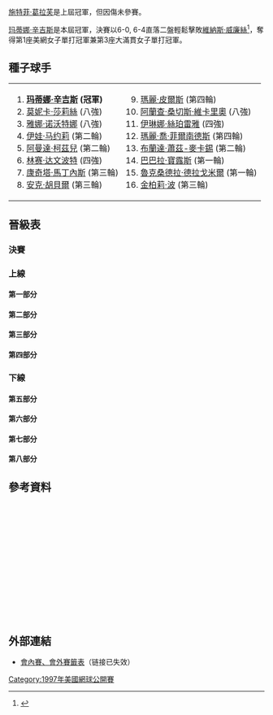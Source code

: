 {{noteTA
|G1=Tennis
|1=zh-hans:轮; zh-hant:圈; zh-tw:輪
|2=zh-hans:半区; zh-hant:半部;
|3=zh-hans:半决赛; zh-hk:準決賽; zh-tw:四強;
|4=zh-hans:半準决赛; zh-hk:半準決賽; zh-tw:八強;
|5=zh-hans:1997年美国网球公开赛; zh-hk:1997年美國網球公開賽; zh-tw:1997年美國網球公開賽;
}}

{{GrandSlamEvents|1997|美國網球公開賽|
 | defchamp = {{flagicon|GER}} [[施特菲·葛拉芙|施特菲·葛拉芙]]
 | champ = {{flagicon|SUI}} [[玛蒂娜·辛吉斯|玛蒂娜·辛吉斯]]
 | runner = {{flagicon|USA}} [[維納斯·威廉絲|維納斯·威廉絲]]
 | score = 6-0, 6-4
}}

{{main|1997年美国网球公开赛}}

[[施特菲·葛拉芙|施特菲·葛拉芙]]是上屆冠軍，但因傷未參賽。

[[玛蒂娜·辛吉斯|玛蒂娜·辛吉斯]]是本屆冠軍，決賽以6-0, 6-4直落二盤輕鬆擊敗[[維納斯·威廉絲|維納斯·威廉絲]]<ref>{{cite web |url=http://www.nytimes.com/1997/09/08/sports/hingis-quickly-defeats-williams-for-a-3d-title.html |title=存档副本 |accessdate=2010-04-23 |deadurl=no |archiveurl=https://web.archive.org/web/20150527052845/http://www.nytimes.com/1997/09/08/sports/hingis-quickly-defeats-williams-for-a-3d-title.html |archivedate=2015-05-27 }}</ref>，奪得第1座美網女子單打冠軍兼第3座大滿貫女子單打冠軍。

==種子球手==
{|
|valign=top|
<ol>
<li> {{flagicon|SUI}} '''[[玛蒂娜·辛吉斯|玛蒂娜·辛吉斯]] (冠軍)'''</li>
<li> {{flagicon|USA}} [[莫妮卡·莎莉絲|莫妮卡·莎莉絲]] (八強)</li>
<li> {{flagicon|CZE}} [[雅娜·诺沃特娜|雅娜·诺沃特娜]] (八強)</li>
<li> {{flagicon|CRO}} [[伊娃·马约莉|伊娃·马约莉]] (第二輪)</li>
<li> {{flagicon|RSA}} [[阿曼達·柯茲兒|阿曼達·柯茲兒]] (第二輪)</li>
<li> {{flagicon|USA}} [[林赛·达文波特|林赛·达文波特]] (四強)</li>
<li> {{flagicon|ESP}} [[康奇塔·馬丁內斯|康奇塔·馬丁內斯]] (第三輪)</li>
<li> {{flagicon|GER}} [[安克·胡貝爾|安克·胡貝爾]] (第三輪)</li>
</ol>
|valign=top|
<ol start=9>
<li> {{flagicon|FRA}} [[瑪麗·皮爾斯|瑪麗·皮爾斯]] (第四輪)</li>
<li> {{flagicon|ESP}} [[阿蘭查·桑切斯·維卡里奧|阿蘭查·桑切斯·維卡里奧]] (八強)</li>
<li> {{flagicon|ROU}} [[伊琳娜·絲珀雷雅|伊琳娜·絲珀雷雅]] (四強)</li>
<li> {{flagicon|USA}} [[瑪麗·喬·菲爾南德斯|瑪麗·喬·菲爾南德斯]] (第四輪)</li>
<li> {{flagicon|NED}} [[布蘭達·蕭茲-麥卡錫|布蘭達·蕭茲-麥卡錫]] (第二輪)</li> 
<li> {{flagicon|AUT}} [[巴巴拉·寶露斯|巴巴拉·寶露斯]] (第一輪)</li>
<li> {{flagicon|ROU}} [[魯克桑德拉·德拉戈米爾|魯克桑德拉·德拉戈米爾]] (第一輪)</li>
<li> {{flagicon|USA}} [[金柏莉·波|金柏莉·波]] (第三輪)</li>
</ol>
|}
== 晉級表 ==
{{Draw key}}
=== 決賽 ===
{{8TeamBracket-Tennis3
| RD1=八強
| RD2=四強
| RD3=決賽
| team-width=175
| RD3-team1={{flagicon|SUI}} '''[[玛蒂娜·辛吉斯|辛吉斯]]'''
| RD3-seed1=1
| RD3-team2={{flagicon|USA}} [[維納斯·威廉絲|V 威廉絲]]
| RD3-seed2= 
| RD3-score1-1='''6'''
| RD3-score2-1=0
| RD3-score1-2='''6'''
| RD3-score2-2=4
| RD2-team1={{flagicon|SUI}} '''[[玛蒂娜·辛吉斯|辛吉斯]]'''
| RD2-seed1=1
| RD2-team2={{flagicon|USA}} [[林赛·达文波特|达文波特]]
| RD2-seed2=6
| RD2-score1-1='''6'''
| RD2-score2-1=2
| RD2-score1-2='''6'''
| RD2-score2-2=4
| RD2-team3={{flagicon|USA}} '''[[維納斯·威廉絲|V 威廉絲]]'''
| RD2-seed3= 
| RD2-team4={{flagicon|ROU}} [[伊琳娜·絲珀雷雅|絲珀雷雅]]
| RD2-seed4=11
| RD2-score3-1='''7'''
| RD2-score4-1=6
| RD2-score3-2=4
| RD2-score4-2='''6'''
| RD2-score3-3='''7'''
| RD2-score4-3=6
| RD1-team1={{flagicon|SUI}} '''[[玛蒂娜·辛吉斯|辛吉斯]]'''
| RD1-seed1=1
| RD1-team2={{flagicon|ESP}} [[阿蘭查·桑切斯·維卡里奧|桑切斯·維卡里奧]]
| RD1-seed2=10
| RD1-score1-1='''6'''
| RD1-score2-1=3
| RD1-score1-2='''6'''
| RD1-score2-2=2
| RD1-team3={{flagicon|CZE}} [[雅娜·诺沃特娜|诺沃特娜]]  
| RD1-seed3=12
| RD1-team4={{flagicon|USA}} '''[[林赛·达文波特|达文波特]]'''
| RD1-seed4=6
| RD1-score3-1=2
| RD1-score4-1='''6'''
| RD1-score3-2='''6'''
| RD1-score4-2=4
| RD1-score3-3=6
| RD1-score4-3='''7'''
| RD1-team5={{flagicon|USA}} '''[[維納斯·威廉絲|V 威廉絲]]'''
| RD1-seed5= 
| RD1-team6={{flagicon|FRA}} [[桑德琳·泰斯圖德|泰斯圖德]]
| RD1-seed6= 
| RD1-score5-1='''7'''
| RD1-score6-1=5
| RD1-score5-2='''7'''
| RD1-score6-2=5
| RD1-team7={{flagicon|ROU}} '''[[伊琳娜·絲珀雷雅|絲珀雷雅]]'''
| RD1-seed7=11
| RD1-team8={{flagicon|USA}} [[莫妮卡·莎莉絲|莎莉絲]]
| RD1-seed8=2
| RD1-score7-1=6
| RD1-score8-1='''7'''
| RD1-score7-2='''7'''
| RD1-score8-2=6
| RD1-score7-3='''6'''
| RD1-score8-3=3
}}

=== 上線 ===
==== 第一部分 ====
{{16TeamBracket-Compact-Tennis3
| RD1=第一輪
| RD2=第二輪
| RD3=第三輪
| RD4=第四輪
| RD4-team01={{flagicon|SUI}} '''[[玛蒂娜·辛吉斯|辛吉斯]]'''
| RD4-seed01=1
| RD4-team02={{flagicon|ARG}} [[Florencia_Labat|Labat]]
| RD4-seed02=
| RD4-score01-1='''6'''
| RD4-score02-1=0
| RD4-score01-2='''6'''
| RD4-score02-2=2
| RD3-team01={{flagicon|SUI}} '''[[玛蒂娜·辛吉斯|辛吉斯]]'''
| RD3-seed01=1
| RD3-team02={{flagicon|RUS}} [[Elena_Likhovtseva|Likhovtseva]]
| RD3-seed02=
| RD3-score01-1='''7'''
| RD3-score02-1=5
| RD3-score01-2='''6'''
| RD3-score02-2=2
| RD3-team03={{flagicon|ARG}} '''[[Florencia_Labat|Labat]]'''
| RD3-seed03=
| RD3-team04={{flagicon|BLR}} [[Olga_Barabanschikova|Barabanschikova]]
| RD3-seed04=
| RD3-score03-1=4
| RD3-score04-1='''6'''
| RD3-score03-2='''7'''
| RD3-score04-2=6
| RD3-score03-3='''6'''
| RD3-score04-3=1
| RD2-team01={{flagicon|SUI}} '''[[玛蒂娜·辛吉斯|辛吉斯]]'''
| RD2-seed01=1
| RD2-team02={{flagicon|CZE}} [[Denisa_Chladkova|Chladkova]]
| RD2-seed02=
| RD2-score01-1='''6'''
| RD2-score02-1=1
| RD2-score01-2='''6'''
| RD2-score02-2=2
| RD2-team03={{flagicon|RUS}} '''[[Elena_Likhovtseva|Likhovtseva]]'''
| RD2-seed03=
| RD2-team04={{flagicon|CZE}} [[Ludmila_Richterova|Richterova]]
| RD2-seed04=Q
| RD2-score03-1='''7'''
| RD2-score04-1=5
| RD2-score03-2='''6'''
| RD2-score04-2=1
| RD2-team05={{flagicon|ARG}} '''[[Florencia_Labat|Labat]]'''
| RD2-seed05=
| RD2-team06={{flagicon|ITA}} [[Francesca_Lubiani|Lubiani]]
| RD2-seed06=
| RD2-score05-1='''6'''
| RD2-score06-1=1
| RD2-score05-2='''6'''
| RD2-score06-2=1
| RD2-team07={{flagicon|BLR}} '''[[Olga_Barabanschikova|Barabanschikova]]'''
| RD2-seed07=
| RD2-team08={{flagicon|NED}} [[布蘭達·蕭茲-麥卡錫|蕭茲-麥卡錫]]
| RD2-seed08=13
| RD2-score07-1='''6'''
| RD2-score08-1=3
| RD2-score07-2='''6'''
| RD2-score08-2=3
| RD1-team01={{flagicon|SUI}} '''[[玛蒂娜·辛吉斯|辛吉斯]]'''
| RD1-seed01=1
| RD1-team02={{flagicon|USA}} [[Tami_Whitlinger-Jones|Whitlinger-Jones]]
| RD1-seed02=
| RD1-score01-1='''6'''
| RD1-score02-1=0
| RD1-score01-2='''6'''
| RD1-score02-2=1
| RD1-team03={{flagicon|CZE}} '''[[Denisa_Chladkova|Chladkova]]'''
| RD1-seed03=
| RD1-team04={{flagicon|CZE}} [[Helena_Sukova|Sukova]]
| RD1-seed04=
| RD1-score03-1='''6'''
| RD1-score04-1=1
| RD1-score03-2=1
| RD1-score04-2='''6'''
| RD1-score03-3='''6'''
| RD1-score04-3=1
| RD1-team05={{flagicon|RUS}} '''[[Elena_Likhovtseva|Likhovtseva]]'''
| RD1-seed05=
| RD1-team06={{flagicon|CZE}} [[Petra_Langrova|Langrova]]
| RD1-seed06=
| RD1-score05-1='''7'''
| RD1-score06-1=5
| RD1-score05-2='''6'''
| RD1-score06-2=4
| RD1-team07={{flagicon|CZE}} '''[[Ludmila_Richterova|Richterova]]'''
| RD1-seed07=Q
| RD1-team08={{flagicon|GER}} [[Jana_Kandarr|Kandarr]]
| RD1-seed08=
| RD1-score07-1='''6'''
| RD1-score08-1=1
| RD1-score07-2='''6'''
| RD1-score08-2=1
| RD1-team09={{flagicon|ARG}} '''[[Florencia_Labat|Labat]]'''
| RD1-seed09=
| RD1-team10={{flagicon|MEX}} [[Angelica_Gavaldon|Gavaldon]]
| RD1-seed10=Q
| RD1-score09-1='''6'''
| RD1-score10-1=2
| RD1-score09-2='''6'''
| RD1-score10-2=1
| RD1-team11={{flagicon|ITA}} '''[[Francesca_Lubiani|Lubiani]]'''
| RD1-seed11=
| RD1-team12={{flagicon|CHN}} [[Fang_Li|Li]]
| RD1-seed12=Q
| RD1-score11-1='''6'''
| RD1-score12-1=4
| RD1-score11-2=3
| RD1-score12-2='''6'''
| RD1-score11-3='''6'''
| RD1-score12-3=2
| RD1-team13={{flagicon|BLR}} '''[[Olga_Barabanschikova|Barabanschikova]]'''
| RD1-seed13=
| RD1-team14={{flagicon|ITA}} [[Laura_Golarsa|Golarsa]]
| RD1-seed14=
| RD1-score13-1='''6'''
| RD1-score14-1=3
| RD1-score13-2='''6'''
| RD1-score14-2=3
| RD1-team15={{flagicon|NED}} '''[[布蘭達·蕭茲-麥卡錫|蕭茲-麥卡錫]]'''
| RD1-seed15=13
| RD1-team16={{flagicon|SWE}} [[Asa_Carlsson|Carlsson]]
| RD1-seed16=
| RD1-score15-1=6
| RD1-score16-1='''7'''
| RD1-score15-2='''6'''
| RD1-score16-2=3
| RD1-score15-3='''6'''
| RD1-score16-3=4
}}
==== 第二部分 ====
{{16TeamBracket-Compact-Tennis3
| RD1=第一輪
| RD2=第二輪
| RD3=第三輪
| RD4=第四輪
| RD4-team01={{flagicon|ESP}} '''[[阿蘭查·桑切斯·維卡里奧|桑切斯·維卡里奧]]'''
| RD4-seed01=10
| RD4-team02={{flagicon|AUS}} [[Rachel_McQuillan|McQuillan]]
| RD4-seed02=
| RD4-score01-1='''6'''
| RD4-score02-1=1
| RD4-score01-2='''6'''
| RD4-score02-2=2
| RD3-team01={{flagicon|ESP}} '''[[阿蘭查·桑切斯·維卡里奧|桑切斯·維卡里奧]]'''
| RD3-seed01=10
| RD3-team02={{flagicon|FRA}} [[Alexandra_Fusai|Fusai]]
| RD3-seed02=
| RD3-score01-1='''6'''
| RD3-score02-1=2
| RD3-score01-2='''6'''
| RD3-score02-2=1
| RD3-team03={{flagicon|AUS}} '''[[Rachel_McQuillan|McQuillan]]'''
| RD3-seed03=
| RD3-team04={{flagicon|ESP}} [[康奇塔·馬丁內斯|馬丁內斯]]
| RD3-seed04=7
| RD3-score03-1='''6'''
| RD3-score04-1=2
| RD3-score03-2='''7'''
| RD3-score04-2=5
| RD2-team01={{flagicon|ESP}} '''[[阿蘭查·桑切斯·維卡里奧|桑切斯·維卡里奧]]'''
| RD2-seed01=10
| RD2-team02={{flagicon|USA}} [[Meilen_Tu|Tu]]
| RD2-seed02=
| RD2-score01-1='''6'''
| RD2-score02-1=2
| RD2-score01-2=5
| RD2-score02-2='''7'''
| RD2-score01-3='''6'''
| RD2-score02-3=2
| RD2-team03={{flagicon|JPN}} [[Nana_Miyagi|Miyagi]]
| RD2-seed03=
| RD2-team04={{flagicon|FRA}} '''[[Alexandra_Fusai|Fusai]]'''
| RD2-seed04=
| RD2-score03-1=3
| RD2-score04-1='''6'''
| RD2-score03-2='''6'''
| RD2-score04-2=3
| RD2-score03-3=4
| RD2-score04-3='''6'''
| RD2-team05={{flagicon|JPN}} [[Rika_Hiraki|Hiraki]]
| RD2-seed05=
| RD2-team06={{flagicon|AUS}} '''[[Rachel_McQuillan|McQuillan]]'''
| RD2-seed06=
| RD2-score05-1=0
| RD2-score06-1='''6'''
| RD2-score05-2=2
| RD2-score06-2='''6'''
| RD2-team07={{flagicon|GBR}} [[Samantha_Smith|Smith]]
| RD2-seed07=Q
| RD2-team08={{flagicon|ESP}} '''[[康奇塔·馬丁內斯|馬丁內斯]]'''
| RD2-seed08=7
| RD2-score07-1=1
| RD2-score08-1='''6'''
| RD2-score07-2=0
| RD2-score08-2='''6'''
| RD1-team01={{flagicon|ESP}} '''[[阿蘭查·桑切斯·維卡里奧|桑切斯·維卡里奧]]'''
| RD1-seed01=10
| RD1-team02={{flagicon|AUS}} [[Kerry-Anne_Guse|Guse]]
| RD1-seed02=
| RD1-score01-1='''6'''
| RD1-score02-1=2
| RD1-score01-2='''6'''
| RD1-score02-2=4
| RD1-team03={{flagicon|USA}} '''[[Meilen_Tu|Tu]]'''
| RD1-seed03=
| RD1-team04={{flagicon|USA}} [[Jolene_Watanabe|Watanabe]]
| RD1-seed04=
| RD1-score03-1='''6'''
| RD1-score04-1=3
| RD1-score03-2='''7'''
| RD1-score04-2=5
| RD1-team05={{flagicon|JPN}} '''[[Nana_Miyagi|Miyagi]]'''
| RD1-seed05=
| RD1-team06={{flagicon|ARG}} [[Ines_Gorrochategui|Gorrochategui]]
| RD1-seed06=
| RD1-score05-1='''6'''
| RD1-score06-1=2
| RD1-score05-2='''7'''
| RD1-score06-2=5
| RD1-team07={{flagicon|FRA}} '''[[Alexandra_Fusai|Fusai]]'''
| RD1-seed07=
| RD1-team08={{flagicon|SUI}} [[Emmanuelle_Gagliardi|Gagliardi]]
| RD1-seed08=
| RD1-score07-1='''6'''
| RD1-score08-1=1
| RD1-score07-2='''6'''
| RD1-score08-2=1
| RD1-team09={{flagicon|JPN}} '''[[Rika_Hiraki|Hiraki]]'''
| RD1-seed09=
| RD1-team10={{flagicon|ARG}} [[Mariana_Diaz-Oliva|Diaz-Oliva]]
| RD1-seed10=
| RD1-score09-1='''6'''
| RD1-score10-1=4
| RD1-score09-2=4
| RD1-score10-2='''6'''
| RD1-score09-3='''6'''
| RD1-score10-3=2
| RD1-team11={{flagicon|AUS}} '''[[Rachel_McQuillan|McQuillan]]'''
| RD1-seed11=
| RD1-team12={{flagicon|ESP}} [[Cristina_Torrens_Valero|Torrens Valero]]
| RD1-seed12=
| RD1-score11-1=4
| RD1-score12-1='''6'''
| RD1-score11-2='''7'''
| RD1-score12-2=5
| RD1-score11-3='''6'''
| RD1-score12-3=4
| RD1-team13={{flagicon|GBR}} '''[[Samantha_Smith|Smith]]'''
| RD1-seed13=Q
| RD1-team14={{flagicon|AUS}} [[Nicole_Pratt|Pratt]]
| RD1-seed14=Q
| RD1-score13-1='''6'''
| RD1-score14-1=3
| RD1-score13-2='''6'''
| RD1-score14-2=1
| RD1-team15={{flagicon|ESP}} '''[[康奇塔·馬丁內斯|馬丁內斯]]'''
| RD1-seed15=7
| RD1-team16={{flagicon|USA}} [[珍妮弗·卡普里亚蒂|卡普里亚蒂]]
| RD1-seed16=
| RD1-score15-1='''6'''
| RD1-score16-1=1
| RD1-score15-2='''6'''
| RD1-score16-2=2
}}
==== 第三部分 ====
{{16TeamBracket-Compact-Tennis3
| RD1=第一輪
| RD2=第二輪
| RD3=第三輪
| RD4=第四輪
| RD4-team01={{flagicon|CZE}} '''[[雅娜·诺沃特娜|诺沃特娜]]'''  
| RD4-seed01=12
| RD4-team02={{flagicon|USA}} [[瑪麗·喬·菲爾南德斯|菲爾南德斯]]
| RD4-seed02=12
| RD4-score01-1='''7'''
| RD4-score02-1=5
| RD4-score01-2='''6'''
| RD4-score02-2=4
| RD3-team01={{flagicon|CZE}} '''[[雅娜·诺沃特娜|诺沃特娜]]'''
| RD3-seed01=12
| RD3-team02={{flagicon|CRO}} [[Mirjana_Lučić|Lučić]]
| RD3-seed02=
| RD3-score01-1='''6'''
| RD3-score02-1=2
| RD3-score01-2=6
| RD3-score02-2='''7'''
| RD3-score01-3='''6'''
| RD3-score02-3=3
| RD3-team03={{flagicon|ARG}} [[Paola_Suárez|Suárez]]
| RD3-seed03=
| RD3-team04={{flagicon|USA}} '''[[瑪麗·喬·菲爾南德斯|菲爾南德斯]]'''
| RD3-seed04=12
| RD3-score03-1=1
| RD3-score04-1='''6'''
| RD3-score03-2=2
| RD3-score04-2='''6'''
| RD2-team01={{flagicon|CZE}} '''[[雅娜·诺沃特娜|诺沃特娜]]'''
| RD2-seed01=3
| RD2-team02={{flagicon|INA}} [[雅尤·巴蘇姬|巴蘇姬]]
| RD2-seed02=
| RD2-score01-1='''6'''
| RD2-score02-1=4
| RD2-score01-2='''6'''
| RD2-score02-2=2
| RD2-team03={{flagicon|USA}} [[Brie_Rippner|Rippner]]
| RD2-seed03=WC
| RD2-team04={{flagicon|CRO}} '''[[Mirjana_Lučić|Lučić]]'''
| RD2-seed04=
| RD2-score03-1=0
| RD2-score04-1='''6'''
| RD2-score03-2=1
| RD2-score04-2='''6'''
| RD2-team05={{flagicon|ARG}} '''[[Paola_Suárez|Suárez]]'''
| RD2-seed05=
| RD2-team06={{flagicon|USA}} [[Jacqueline_Trail|Trail]]
| RD2-seed06=WC
| RD2-score05-1=4
| RD2-score06-1='''6'''
| RD2-score05-2='''7'''
| RD2-score06-2=5
| RD2-score05-3='''6'''
| RD2-score06-3=4
| RD2-team07={{flagicon|ITA}} [[Rita_Grande|Grande]]
| RD2-seed07=
| RD2-team08={{flagicon|USA}} '''[[瑪麗·喬·菲爾南德斯|菲爾南德斯]]'''
| RD2-seed08=12
| RD2-score07-1='''6'''
| RD2-score08-1=4
| RD2-score07-2=2
| RD2-score08-2='''6'''
| RD2-score07-3=2
| RD2-score08-3='''6'''
| RD1-team01={{flagicon|CZE}} '''[[雅娜·诺沃特娜|诺沃特娜]]''' 
| RD1-seed01=3
| RD1-team02={{flagicon|ESP}} [[Virginia_Ruano_Pascual|Ruano Pascual]]
| RD1-seed02=
| RD1-score01-1='''6'''
| RD1-score02-1=0
| RD1-score01-2='''6'''
| RD1-score02-2=4
| RD1-team03={{flagicon|INA}} '''[[雅尤·巴蘇姬|巴蘇姬]]'''
| RD1-seed03=
| RD1-team04={{flagicon|FRA}} [[Noelle_Van_Lottum|Van Lottum]]
| RD1-seed04=
| RD1-score03-1='''6'''
| RD1-score04-1=3
| RD1-score03-2='''6'''
| RD1-score04-2=4
| RD1-team05={{flagicon|USA}} '''[[Brie_Rippner|Rippner]]'''
| RD1-seed05=WC
| RD1-team06={{flagicon|UKR}} [[Natalia_Medvedeva|Medvedeva]]
| RD1-seed06=
| RD1-score05-1='''6'''
| RD1-score06-1=2
| RD1-score05-2='''6'''
| RD1-score06-2=2
| RD1-team07={{flagicon|CRO}} '''[[Mirjana_Lučić|Lučić]]'''
| RD1-seed07=
| RD1-team08={{flagicon|CZE}} [[Sandra_Kleinová|Kleinová]]
| RD1-seed08=
| RD1-score07-1='''6'''
| RD1-score08-1=0
| RD1-score07-2='''6'''
| RD1-score08-2=3
| RD1-team09={{flagicon|ARG}} '''[[Paola_Suárez|Suárez]]'''
| RD1-seed09=
| RD1-team10={{flagicon|AUT}} [[Sandra_Dopfer|Dopfer]]
| RD1-seed10=
| RD1-score09-1='''6'''
| RD1-score10-1=3
| RD1-score09-2=3
| RD1-score10-2='''6'''
| RD1-score09-3='''7'''
| RD1-score10-3=6
| RD1-team11={{flagicon|USA}} '''[[Jacqueline_Trail|Trail]]'''
| RD1-seed11=WC
| RD1-team12={{flagicon|CZE}} [[Adriana_Gersi|Gersi]]
| RD1-seed12=
| RD1-score11-1='''7'''
| RD1-score12-1=6
| RD1-score11-2='''6'''
| RD1-score12-2=2
| RD1-team13={{flagicon|ITA}} '''[[Rita_Grande|Grande]]'''
| RD1-seed13=
| RD1-team14={{flagicon|USA}} [[Sandra_Cacic|Cacic]]
| RD1-seed14=
| RD1-score13-1='''6'''
| RD1-score14-1=2
| RD1-score13-2='''6'''
| RD1-score14-2=1
| RD1-team15={{flagicon|USA}} '''[[瑪麗·喬·菲爾南德斯|菲爾南德斯]]'''
| RD1-seed15=12
| RD1-team16={{flagicon|JPN}} [[Naoko_Kijimuta|Kijimuta]]
| RD1-seed16=
| RD1-score15-1='''6'''
| RD1-score16-1=2
| RD1-score15-2='''6'''
| RD1-score16-2=3
}}
==== 第四部分 ====
{{16TeamBracket-Compact-Tennis3
| RD1=第一輪
| RD2=第二輪
| RD3=第三輪
| RD4=第四輪
| RD4-team01={{flagicon|ESP}} [[馬貴·塞爾娜|塞爾娜]]
| RD4-seed01=
| RD4-team02={{flagicon|USA}} '''[[林赛·达文波特|达文波特]]'''
| RD4-seed02=6
| RD4-score01-1=0
| RD4-score02-1='''6'''
| RD4-score01-2=3
| RD4-score02-2='''6'''
| RD3-team01={{flagicon|USA}} [[金柏莉·波|波]]
| RD3-seed01=16
| RD3-team02={{flagicon|ESP}} '''[[馬貴·塞爾娜|塞爾娜]]'''
| RD3-seed02=
| RD3-score01-1=4
| RD3-score02-1='''6'''
| RD3-score01-2=3
| RD3-score02-2='''6'''
| RD3-team03={{flagicon|SUI}} [[帕蒂·施尼德|施尼德]]
| RD3-seed03=
| RD3-team04={{flagicon|USA}} '''[[林赛·达文波特|达文波特]]'''
| RD3-seed04=6
| RD3-score03-1='''6'''
| RD3-score04-1=1
| RD3-score03-2=1
| RD3-score04-2='''6'''
| RD3-score03-3=4
| RD3-score04-3='''6'''
| RD2-team01={{flagicon|USA}} '''[[金柏莉·波|波]]'''
| RD2-seed01=16
| RD2-team02={{flagicon|AUT}} [[芭芭拉·施捷特|施捷特]]
| RD2-seed02=
| RD2-score01-1='''6'''
| RD2-score02-1=3
| RD2-score01-2=4
| RD2-score02-2='''6'''
| RD2-score01-3='''7'''
| RD2-score02-3=5
| RD2-team03={{flagicon|ESP}} '''[[馬貴·塞爾娜|塞爾娜]]'''
| RD2-seed03=
| RD2-team04={{flagicon|FRA}} [[纳塔莉·德希|德希]]
| RD2-seed04=Q
| RD2-score03-1='''6'''
| RD2-score04-1=4
| RD2-score03-2='''6'''
| RD2-score04-2=4
| RD2-team05={{flagicon|SUI}} '''[[帕蒂·施尼德|施尼德]]'''
| RD2-seed05=
| RD2-team06={{flagicon|JPN}} [[Yuka_Yoshida|Yoshida]]
| RD2-seed06=
| RD2-score05-1=4
| RD2-score06-1='''6'''
| RD2-score05-2='''6'''
| RD2-score06-2=2
| RD2-score05-3='''6'''
| RD2-score06-3=4
| RD2-team07={{flagicon|GER}} [[Wiltrud_Probst|Probst]]
| RD2-seed07=
| RD2-team08={{flagicon|USA}} '''[[林赛·达文波特|达文波特]]'''
| RD2-seed08=6
| RD2-score07-1=2
| RD2-score08-1='''6'''
| RD2-score07-2=3
| RD2-score08-2='''6'''
| RD1-team01={{flagicon|USA}} '''[[金柏莉·波|波]]'''
| RD1-seed01=16
| RD1-team02={{flagicon|CZE}} [[Eva_Martincova|Martincova]]
| RD1-seed02=
| RD1-score01-1='''6'''
| RD1-score02-1=4
| RD1-score01-2='''6'''
| RD1-score02-2=1
| RD1-team03={{flagicon|AUT}} '''[[Barbara_Schett|Schett]]'''
| RD1-seed03=
| RD1-team04={{flagicon|AUT}} [[Marion_Maruska|Maruska]]
| RD1-seed04=
| RD1-score03-1='''6'''
| RD1-score04-1=1
| RD1-score03-2='''6'''
| RD1-score04-2=0
| RD1-team05={{flagicon|ESP}} '''[[馬貴·塞爾娜|塞爾娜]]'''
| RD1-seed05=
| RD1-team06={{flagicon|POL}} [[Magdalena_Grzybowska|Grzybowska]]
| RD1-seed06=
| RD1-score05-1='''6'''
| RD1-score06-1=4
| RD1-score05-2=1
| RD1-score06-2='''6'''
| RD1-score05-3='''6'''
| RD1-score06-3=3
| RD1-team07={{flagicon|FRA}} '''[[Nathalie_Dechy|Dechy]]'''
| RD1-seed07=Q
| RD1-team08={{flagicon|GER}} [[Petra_Begerow|Begerow]]
| RD1-seed08=
| RD1-score07-1='''6'''
| RD1-score08-1=3
| RD1-score07-2='''6'''
| RD1-score08-2=1
| RD1-team09={{flagicon|SUI}} '''[[帕蒂·施尼德|施尼德]]'''
| RD1-seed09=
| RD1-team10={{flagicon|BEL}} [[多米尼克·范·魯斯特|范·魯斯特]]
| RD1-seed10=
| RD1-score09-1='''6'''
| RD1-score10-1=2
| RD1-score09-2='''6'''
| RD1-score10-2=2
| RD1-team11={{flagicon|JPN}} '''[[Yuka_Yoshida|Yoshida]]'''
| RD1-seed11=
| RD1-team12={{flagicon|USA}} [[Kristina_Brandi|Brandi]]
| RD1-seed12=
| RD1-score11-1=6
| RD1-score12-1='''7'''
| RD1-score11-2='''6'''
| RD1-score12-2=1
| RD1-score11-3='''6'''
| RD1-score12-3=4
| RD1-team13={{flagicon|GER}} '''[[Wiltrud_Probst|Probst]]'''
| RD1-seed13=
| RD1-team14={{flagicon|USA}} [[Lindsay_Lee|Lee]]
| RD1-seed14=WC
| RD1-score13-1='''6'''
| RD1-score14-1=1
| RD1-score13-2=5
| RD1-score14-2='''7'''
| RD1-score13-3='''6'''
| RD1-score14-3=3
| RD1-team15={{flagicon|USA}} '''[[林赛·达文波特|达文波特]]'''
| RD1-seed15=6
| RD1-team16={{flagicon|USA}} [[Lori_McNeil|McNeil]]
| RD1-seed16=WC
| RD1-score15-1='''6'''
| RD1-score16-1=2
| RD1-score15-2='''7'''
| RD1-score16-2=6
}}
=== 下線 ===
==== 第五部分 ====
{{16TeamBracket-Compact-Tennis3
| RD1=第一輪
| RD2=第二輪
| RD3=第三輪
| RD4=第四輪
| RD4-team01={{flagicon|USA}} '''[[維納斯·威廉絲|V 威廉絲]]'''
| RD4-seed01=
| RD4-team02={{flagicon|RSA}} [[Joannette_Kruger|Kruger]]
| RD4-seed02=
| RD4-score01-1='''6'''
| RD4-score02-1=2
| RD4-score01-2='''6'''
| RD4-score02-2=3
| RD3-team01={{flagicon|GER}} [[安克·胡貝爾|胡貝爾]]
| RD3-seed01=8
| RD3-team02={{flagicon|USA}} '''[[維納斯·威廉絲|V 威廉絲]]'''
| RD3-seed02=
| RD3-score01-1=3
| RD3-score02-1='''6'''
| RD3-score01-2=4
| RD3-score02-2='''6'''
| RD3-team03={{flagicon|THA}} [[撻瑪茵·塔娜蘇甘|塔娜蘇甘]]
| RD3-seed03=
| RD3-team04={{flagicon|RSA}} '''[[Joannette_Kruger|Kruger]]'''
| RD3-seed04=
| RD3-score03-1='''7'''
| RD3-score04-1=6
| RD3-score03-2=5
| RD3-score04-2='''7'''
| RD3-score03-3=4
| RD3-score04-3='''6'''
| RD2-team01={{flagicon|GER}} '''[[安克·胡貝爾|胡貝爾]]'''
| RD2-seed01=8
| RD2-team02={{flagicon|USA}} [[Janet_Lee|Lee]]
| RD2-seed02=
| RD2-score01-1='''6'''
| RD2-score02-1=2
| RD2-score01-2='''6'''
| RD2-score02-2=1
| RD2-team03={{flagicon|USA}} '''[[維納斯·威廉絲|V 威廉絲]]'''
| RD2-seed03=
| RD2-team04={{flagicon|ESP}} [[Gala_Leon_Garcia|Leon Garcia]]
| RD2-seed04=
| RD2-score03-1='''6'''
| RD2-score04-1=0
| RD2-score03-2='''6'''
| RD2-score04-2=1
| RD2-team05={{flagicon|THA}} '''[[撻瑪茵·塔娜蘇甘|塔娜蘇甘]]'''
| RD2-seed05=
| RD2-team06={{flagicon|VEN}} [[Maria-Alejandra_Vento|Vento]]
| RD2-seed06=
| RD2-score05-1='''6'''
| RD2-score06-1=4
| RD2-score05-2='''6'''
| RD2-score06-2=3
| RD2-team07={{flagicon|SVK}} [[Henrieta_Nagyová|Nagyová]]
| RD2-seed07=
| RD2-team08={{flagicon|RSA}} '''[[Joannette_Kruger|Kruger]]'''
| RD2-seed08=
| RD2-score07-1=4
| RD2-score08-1='''6'''
| RD2-score07-2=6
| RD2-score08-2='''7'''
| RD1-team01={{flagicon|GER}} '''[[安克·胡貝爾|胡貝爾]]'''
| RD1-seed01=8
| RD1-team02={{flagicon|ITA}} [[Gloria_Pizzichini|Pizzichini]]
| RD1-seed02=
| RD1-score01-1='''6'''
| RD1-score02-1=2
| RD1-score01-2='''6'''
| RD1-score02-2=2
| RD1-team03={{flagicon|USA}} '''[[Janet_Lee|Lee]]'''
| RD1-seed03=
| RD1-team04={{flagicon|JPN}} [[Miho_Saeki|Saeki]]
| RD1-seed04=
| RD1-score03-1='''6'''
| RD1-score04-1=3
| RD1-score03-2=6
| RD1-score04-2='''7'''
| RD1-score03-3='''6'''
| RD1-score04-3=3
| RD1-team05={{flagicon|USA}} '''[[維納斯·威廉絲|V 威廉絲]]'''
| RD1-seed05=
| RD1-team06={{flagicon|LAT}} [[Larisa_Neiland|Neiland]]
| RD1-seed06=
| RD1-score05-1=5
| RD1-score06-1='''7'''
| RD1-score05-2='''6'''
| RD1-score06-2=0
| RD1-score05-3='''6'''
| RD1-score06-3=1
| RD1-team07={{flagicon|ESP}} '''[[Gala_Leon_Garcia|Leon Garcia]]'''
| RD1-seed07=
| RD1-team08={{flagicon|USA}} [[Anne_Miller|Miller]]
| RD1-seed08=
| RD1-score07-1=4
| RD1-score08-1='''6'''
| RD1-score07-2='''6'''
| RD1-score08-2=2
| RD1-score07-3='''6'''
| RD1-score08-3=3
| RD1-team09={{flagicon|THA}} '''[[撻瑪茵·塔娜蘇甘|塔娜蘇甘]]'''
| RD1-seed09=
| RD1-team10={{flagicon|USA}} [[嬋達·魯賓|魯賓]]
| RD1-seed10=
| RD1-score09-1='''6'''
| RD1-score10-1=4
| RD1-score09-2='''6'''
| RD1-score10-2=0
| RD1-team11={{flagicon|VEN}} '''[[Maria-Alejandra_Vento|Vento]]'''
| RD1-seed11=
| RD1-team12={{flagicon|GER}} [[Andrea_Glass|Glass]]
| RD1-seed12=
| RD1-score11-1=1
| RD1-score12-1='''6'''
| RD1-score11-2='''7'''
| RD1-score12-2=6
| RD1-score11-3='''6'''
| RD1-score12-3=2
| RD1-team13={{flagicon|SVK}} '''[[Henrieta_Nagyová|Nagyová]]'''
| RD1-seed13=
| RD1-team14={{flagicon|POL}} [[Aleksandra_Olsza|Olsza]]
| RD1-seed14=
| RD1-score13-1='''6'''
| RD1-score14-1=3
| RD1-score13-2='''6'''
| RD1-score14-2=0
| RD1-team15={{flagicon|RSA}} '''[[Joannette_Kruger|Kruger]]'''
| RD1-seed15=
| RD1-team16={{flagicon|AUT}} [[巴巴拉·寶露斯|寶露斯]]
| RD1-seed16=14
| RD1-score15-1='''6'''
| RD1-score16-1=1
| RD1-score15-2=6
| RD1-score16-2='''7'''
| RD1-score15-3='''6'''
| RD1-score16-3=1
}}
==== 第六部分 ====
{{16TeamBracket-Compact-Tennis3
| RD1=第一輪
| RD2=第二輪
| RD3=第三輪
| RD4=第四輪
| RD4-team01={{flagicon|SVK}} [[Karina_Habšudová|Habšudová]]
| RD4-seed01=
| RD4-team02={{flagicon|FRA}} '''[[桑德琳·泰斯圖德|泰斯圖德]]'''
| RD4-seed02=
| RD4-score01-1=3
| RD4-score02-1='''6'''
| RD4-score01-2='''6'''
| RD4-score02-2=4
| RD4-score01-3=6
| RD4-score02-3='''7'''
| RD3-team01={{flagicon|BUL}} [[Magdalena_Maleeva|Maleeva]]
| RD3-seed01=
| RD3-team02={{flagicon|SVK}} '''[[Karina_Habšudová|Habšudová]]'''
| RD3-seed02=
| RD3-score01-1='''6'''
| RD3-score02-1=0
| RD3-score01-2=5
| RD3-score02-2='''7'''
| RD3-score01-3=1
| RD3-score02-3='''6'''
| RD3-team03={{flagicon|BUL}} [[Elena_Pampoulova|Pampoulova]]
| RD3-seed03=
| RD3-team04={{flagicon|FRA}} '''[[桑德琳·泰斯圖德|泰斯圖德]]'''
| RD3-seed04=
| RD3-score03-1=1
| RD3-score04-1='''6'''
| RD3-score03-2=3
| RD3-score04-2='''6'''
| RD2-team01={{flagicon|USA}} [[麗莎·雷蒙德|雷蒙德]]
| RD2-seed01=
| RD2-team02={{flagicon|BUL}} '''[[Magdalena_Maleeva|Maleeva]]'''
| RD2-seed02=
| RD2-score01-1='''6'''
| RD2-score02-1=3
| RD2-score01-2=2
| RD2-score02-2='''6'''
| RD2-score01-3=4
| RD2-score02-3='''6'''
| RD2-team03={{flagicon|SVK}} '''[[Karina_Habšudová|Habšudová]]'''
| RD2-seed03=
| RD2-team04={{flagicon|JPN}} [[Ai_Sugiyama|Sugiyama]]
| RD2-seed04=
| RD2-score03-1=5
| RD2-score04-1='''7'''
| RD2-score03-2='''6'''
| RD2-score04-2=3
| RD2-score03-3='''7'''
| RD2-score04-3=5
| RD2-team05={{flagicon|CAN}} [[Patricia_Hy-Boulais|Hy-Boulais]]
| RD2-seed05=
| RD2-team06={{flagicon|BUL}} '''[[Elena_Pampoulova|Pampoulova]]'''
| RD2-seed06=
| RD2-score05-1=3
| RD2-score06-1='''6'''
| RD2-score05-2='''6'''
| RD2-score06-2=0
| RD2-score05-3=6
| RD2-score06-3='''7'''
| RD2-team07={{flagicon|FRA}} '''[[桑德琳·泰斯圖德|泰斯圖德]]'''
| RD2-seed07=
| RD2-team08={{flagicon|CRO}} [[伊娃·马约莉|马约莉]]
| RD2-seed08=4
| RD2-score07-1='''6'''
| RD2-score08-1=4
| RD2-score07-2=2
| RD2-score08-2='''6'''
| RD2-score07-3='''6'''
| RD2-score08-3=1
| RD1-team01={{flagicon|USA}} '''[[麗莎·雷蒙德|雷蒙德]]'''
| RD1-seed01=
| RD1-team02={{flagicon|ROU}} [[魯克桑德拉·德拉戈米爾|德拉戈米爾]]
| RD1-seed02=15
| RD1-score01-1='''6'''
| RD1-score02-1=2
| RD1-score01-2=3
| RD1-score02-2='''6'''
| RD1-score01-3='''6'''
| RD1-score02-3=3
| RD1-team03={{flagicon|BUL}} '''[[Magdalena_Maleeva|Maleeva]]'''
| RD1-seed03=
| RD1-team04={{flagicon|BUL}} [[Pavlina_Stoyanova|Stoyanova]]
| RD1-seed04=Q
| RD1-score03-1='''6'''
| RD1-score04-1=2
| RD1-score03-2='''6'''
| RD1-score04-2=3
| RD1-team05={{flagicon|SVK}} '''[[Karina_Habšudová|Habšudová]]'''
| RD1-seed05=
| RD1-team06={{flagicon|FRA}} [[Nathalie_Tauziat|Tauziat]]
| RD1-seed06=
| RD1-score05-1='''7'''
| RD1-score06-1=5
| RD1-score05-2='''7'''
| RD1-score06-2=6
| RD1-team07={{flagicon|JPN}} '''[[Ai_Sugiyama|Sugiyama]]'''
| RD1-seed07=
| RD1-team08={{flagicon|USA}} [[Ann_Grossman|Grossman]]
| RD1-seed08=
| RD1-score07-1=6
| RD1-score08-1='''7'''
| RD1-score07-2='''7'''
| RD1-score08-2=5
| RD1-score07-3='''6'''
| RD1-score08-3=2
| RD1-team09={{flagicon|CAN}} '''[[Patricia_Hy-Boulais|Hy-Boulais]]'''
| RD1-seed09=
| RD1-team10={{flagicon|GER}} [[Marketa_Kochta|Kochta]]
| RD1-seed10=
| RD1-score09-1='''6'''
| RD1-score10-1=2
| RD1-score09-2='''6'''
| RD1-score10-2=1
| RD1-team11={{flagicon|BUL}} '''[[Elena_Pampoulova|Pampoulova]]'''
| RD1-seed11=
| RD1-team12={{flagicon|SVK}} [[Katarina_Studenikova|Studenikova]]
| RD1-seed12=
| RD1-score11-1='''6'''
| RD1-score12-1=2
| RD1-score11-2='''6'''
| RD1-score12-2=3
| RD1-team13={{flagicon|FRA}} '''[[桑德琳·泰斯圖德|泰斯圖德]]'''
| RD1-seed13=
| RD1-team14={{flagicon|ESP}} [[Maria_Sánchez_Lorenzo|Sánchez Lorenzo]]
| RD1-seed14=
| RD1-score13-1='''6'''
| RD1-score14-1=3
| RD1-score13-2='''6'''
| RD1-score14-2=3
| RD1-team15={{flagicon|CRO}} '''[[伊娃·马约莉|马约莉]]'''
| RD1-seed15=4
| RD1-team16={{flagicon|ROU}} [[Catalina_Cristea|Cristea]]
| RD1-seed16=
| RD1-score15-1='''6'''
| RD1-score16-1=3
| RD1-score15-2='''6'''
| RD1-score16-2=2
}}
==== 第七部分 ====
{{16TeamBracket-Compact-Tennis3
| RD1=第一輪
| RD2=第二輪
| RD3=第三輪
| RD4=第四輪
| RD4-team01={{flagicon|RSA}} [[阿曼達·柯茲兒|柯茲兒]]
| RD4-seed01=5
| RD4-team02={{flagicon|ROU}} '''[[伊琳娜·絲珀雷雅|絲珀雷雅]]'''
| RD4-seed02=11
| RD4-score01-1=6
| RD4-score02-1='''7'''
| RD4-score01-2=4
| RD4-score02-2='''6'''
| RD3-team01={{flagicon|RSA}} '''[[阿曼達·柯茲兒|柯茲兒]]'''
| RD3-seed01=5
| RD3-team02={{flagicon|ITA}} [[Flora_Perfetti|Perfetti]]
| RD3-seed02=
| RD3-score01-1='''6'''
| RD3-score02-1=2
| RD3-score01-2='''7'''
| RD3-score02-2=5
| RD3-team03={{flagicon|USA}} [[Lilia_Osterloh|Osterloh]]
| RD3-seed03=WC
| RD3-team04={{flagicon|ROU}} '''[[伊琳娜·絲珀雷雅|絲珀雷雅]]'''
| RD3-seed04=11
| RD3-score03-1=2
| RD3-score04-1='''6'''
| RD3-score03-2=5
| RD3-score04-2='''7'''
| RD2-team01={{flagicon|RSA}} '''[[阿曼達·柯茲兒|柯茲兒]]'''
| RD2-seed01=5
| RD2-team02={{flagicon|FRA}} [[Alexia_Dechaume-Balleret|Dechaume-Balleret]]
| RD2-seed02=
| RD2-score01-1='''6'''
| RD2-score02-1=1
| RD2-score01-2='''6'''
| RD2-score02-2=1
| RD2-team03={{flagicon|FRA}} [[Sarah_Pitkowski|Pitkowski]]
| RD2-seed03=
| RD2-team04={{flagicon|ITA}} '''[[Flora_Perfetti|Perfetti]]'''
| RD2-seed04=
| RD2-score03-1=4
| RD2-score04-1='''6'''
| RD2-score03-2=3
| RD2-score04-2='''6'''
| RD2-team05={{flagicon|USA}} [[Corina_Morariu|Morariu]]
| RD2-seed05=
| RD2-team06={{flagicon|USA}} '''[[Lilia_Osterloh|Osterloh]]'''
| RD2-seed06=WC
| RD2-score05-1='''7'''
| RD2-score06-1=6
| RD2-score05-2=1
| RD2-score06-2='''6'''
| RD2-score05-3=0
| RD2-score06-3='''3'''
| RD2-score05-4=r.
| RD2-team07={{flagicon|RUS}} [[安娜·庫妮可娃|庫妮可娃]]
| RD2-seed07=
| RD2-team08={{flagicon|ROU}} '''[[伊琳娜·絲珀雷雅|絲珀雷雅]]'''
| RD2-seed08=11
| RD2-score07-1=1
| RD2-score08-1='''6'''
| RD2-score07-2='''6'''
| RD2-score08-2=3
| RD2-score07-3=3
| RD2-score08-3='''6'''
| RD1-team01={{flagicon|RSA}} '''[[阿曼達·柯茲兒|柯茲兒]]'''
| RD1-seed01=5
| RD1-team02={{flagicon|USA}} [[Nicole_Arendt|Arendt]]
| RD1-seed02=
| RD1-score01-1='''6'''
| RD1-score02-1=3
| RD1-score01-2='''6'''
| RD1-score02-2=2
| RD1-team03={{flagicon|FRA}} '''[[Alexia_Dechaume-Balleret|Dechaume-Balleret]]'''
| RD1-seed03=
| RD1-team04={{flagicon|FRA}} [[Anne-Gaelle_Sidot|Sidot]]
| RD1-seed04=
| RD1-score03-1='''6'''
| RD1-score04-1=3
| RD1-score03-2=3
| RD1-score04-2='''6'''
| RD1-score03-3='''6'''
| RD1-score04-3=3
| RD1-team05={{flagicon|FRA}} '''[[Sarah_Pitkowski|Pitkowski]]'''
| RD1-seed05=
| RD1-team06={{flagicon|CAN}} [[Rene_Simpson|Simpson]]
| RD1-seed06=
| RD1-score05-1='''6'''
| RD1-score06-1=1
| RD1-score05-2=4
| RD1-score06-2='''6'''
| RD1-score05-3='''7'''
| RD1-score06-3=6
| RD1-team07={{flagicon|ITA}} '''[[Flora_Perfetti|Perfetti]]'''
| RD1-seed07=
| RD1-team08={{flagicon|BEL}} [[Els_Callens|Callens]]
| RD1-seed08=
| RD1-score07-1='''6'''
| RD1-score08-1=3
| RD1-score07-2='''6'''
| RD1-score08-2=4
| RD1-team09={{flagicon|USA}} '''[[Corina_Morariu|Morariu]]'''
| RD1-seed09=
| RD1-team10={{flagicon|AUS}} [[Annabel_Ellwood|Ellwood]]
| RD1-seed10=
| RD1-score09-1='''7'''
| RD1-score10-1=6
| RD1-score09-2='''7'''
| RD1-score10-2=6
| RD1-team11={{flagicon|USA}} '''[[Lilia_Osterloh|Osterloh]]'''
| RD1-seed11=WC
| RD1-team12={{flagicon|GER}} [[Barbara_Rittner|Rittner]]
| RD1-seed12=
| RD1-score11-1='''6'''
| RD1-score12-1=3
| RD1-score11-2=1
| RD1-score12-2='''6'''
| RD1-score11-3='''6'''
| RD1-score12-3=3
| RD1-team13={{flagicon|RUS}} '''[[安娜·庫妮可娃|庫妮可娃]]'''
| RD1-seed13=
| RD1-team14={{flagicon|BEL}} [[Sabine_Appelmans|Appelmans]]
| RD1-seed14=
| RD1-score13-1='''6'''
| RD1-score14-1=2
| RD1-score13-2='''6'''
| RD1-score14-2=0
| RD1-team15={{flagicon|ROU}} '''[[伊琳娜·絲珀雷雅|絲珀雷雅]]'''
| RD1-seed15=11
| RD1-team16={{flagicon|USA}} [[Amy_Frazier|Frazier]]
| RD1-seed16=
| RD1-score15-1='''6'''
| RD1-score16-1=1
| RD1-score15-2='''6'''
| RD1-score16-2=1
}}
==== 第八部分 ====
{{16TeamBracket-Compact-Tennis3
| RD1=第一輪
| RD2=第二輪
| RD3=第三輪
| RD4=第四輪
| RD4-team01={{flagicon|FRA}} [[瑪麗·皮爾斯|皮爾斯]]
| RD4-seed01=9
| RD4-team02={{flagicon|USA}} '''[[莫妮卡·莎莉絲|莎莉絲]]'''
| RD4-seed02=2
| RD4-score01-1='''6'''
| RD4-score02-1=1
| RD4-score01-2=2
| RD4-score02-2='''6'''
| RD4-score01-3=2
| RD4-score02-3='''6'''
| RD3-team01={{flagicon|FRA}} '''[[瑪麗·皮爾斯|皮爾斯]]'''
| RD3-seed01=9
| RD3-team02={{flagicon|BLR}} [[Natasha_Zvereva|Zvereva]]
| RD3-seed02=
| RD3-score01-1='''7'''
| RD3-score02-1=6
| RD3-score01-2='''6'''
| RD3-score02-2=1
| RD3-team03={{flagicon|NED}} [[Miriam_Oremans|Oremans]]
| RD3-seed03=
| RD3-team04={{flagicon|USA}} '''[[莫妮卡·莎莉絲|莎莉絲]]'''
| RD3-seed04=2
| RD3-score03-1=1
| RD3-score04-1='''6'''
| RD3-score03-2=1
| RD3-score04-2='''6'''
| RD2-team01={{flagicon|FRA}} '''[[瑪麗·皮爾斯|皮爾斯]]'''
| RD2-seed01=9
| RD2-team02={{flagicon|ITA}} [[Silvia_Farina|Farina]]
| RD2-seed02=
| RD2-score01-1='''6'''
| RD2-score02-1=2
| RD2-score01-2='''3'''
| RD2-score02-2=0
| RD2-score02-3=r.
| RD2-team03={{flagicon|JPN}} [[Naoko_Sawamatsu|Sawamatsu]]
| RD2-seed03=
| RD2-team04={{flagicon|BLR}} '''[[Natasha_Zvereva|Zvereva]]'''
| RD2-seed04=
| RD2-score03-1=4
| RD2-score04-1='''6'''
| RD2-score03-2='''6'''
| RD2-score04-2=3
| RD2-score03-3=3
| RD2-score04-3='''6'''
| RD2-team05={{flagicon|GER}} [[Meike_Babel|Babel]]
| RD2-seed05=
| RD2-team06={{flagicon|NED}} '''[[Miriam_Oremans|Oremans]]'''
| RD2-seed06=
| RD2-score05-1=5
| RD2-score06-1='''7'''
| RD2-score05-2=1
| RD2-score06-2='''6'''
| RD2-team07={{flagicon|USA}} [[Tara_Snyder|Snyder]]
| RD2-seed07=WC
| RD2-team08={{flagicon|USA}} '''[[莫妮卡·莎莉絲|莎莉絲]]'''
| RD2-seed08=2
| RD2-score07-1=2
| RD2-score08-1='''6'''
| RD2-score07-2=3
| RD2-score08-2='''6'''
| RD1-team01={{flagicon|FRA}} '''[[瑪麗·皮爾斯|皮爾斯]]'''
| RD1-seed01=9
| RD1-team02={{flagicon|USA}} [[Gigi_Fernández|Fernández]]
| RD1-seed02=WC
| RD1-score01-1='''6'''
| RD1-score02-1=1
| RD1-score01-2='''6'''
| RD1-score02-2=2
| RD1-team03={{flagicon|ITA}} '''[[Silvia_Farina|Farina]]'''
| RD1-seed03=
| RD1-team04={{flagicon|USA}} [[Linda_Wild|Wild]]
| RD1-seed04=
| RD1-score03-1='''6'''
| RD1-score04-1=4
| RD1-score03-2=6
| RD1-score04-2='''7'''
| RD1-score03-3='''6'''
| RD1-score04-3=4
| RD1-team05={{flagicon|JPN}} '''[[Naoko_Sawamatsu|Sawamatsu]]'''
| RD1-seed05=
| RD1-team06={{flagicon|USA}} [[Erika_de_Lone|de Lone]]
| RD1-seed06=WC
| RD1-score05-1='''6'''
| RD1-score06-1=4
| RD1-score05-2='''6'''
| RD1-score06-2=3
| RD1-team07={{flagicon|BLR}} '''[[Natasha_Zvereva|Zvereva]]'''
| RD1-seed07=
| RD1-team08={{flagicon|SVK}} [[Radomira_Zrubakova|Zrubakova]]
| RD1-seed08=
| RD1-score07-1='''6'''
| RD1-score08-1=1
| RD1-score07-2='''7'''
| RD1-score08-2=5
| RD1-team09={{flagicon|GER}} '''[[Meike_Babel|Babel]]'''
| RD1-seed09=
| RD1-team10={{flagicon|RUS}} [[Tatiana_Panova|Panova]]
| RD1-seed10=
| RD1-score09-1='''6'''
| RD1-score10-1=4
| RD1-score09-2='''6'''
| RD1-score10-2=1
| RD1-team11={{flagicon|NED}} '''[[Miriam_Oremans|Oremans]]'''
| RD1-seed11=
| RD1-team12={{flagicon|RUS}} [[Elena_Makarova|Makarova]]
| RD1-seed12=
| RD1-score11-1=3
| RD1-score12-1='''6'''
| RD1-score11-2='''6'''
| RD1-score12-2=4
| RD1-score11-3='''6'''
| RD1-score12-3=4
| RD1-team13={{flagicon|USA}} '''[[Tara_Snyder|Snyder]]'''
| RD1-seed13=WC
| RD1-team14={{flagicon|UKR}} [[Olga_Lugina|Lugina]]
| RD1-seed14=Q
| RD1-score13-1='''6'''
| RD1-score14-1=0
| RD1-score13-2='''7'''
| RD1-score14-2=6
| RD1-team15={{flagicon|USA}} '''[[莫妮卡·莎莉絲|莎莉絲]]'''
| RD1-seed15=2
| RD1-team16={{flagicon|NED}} [[Kristie_Boogert|Boogert]]
| RD1-seed16=
| RD1-score15-1='''6'''
| RD1-score16-1=1
| RD1-score15-2='''6'''
| RD1-score16-2=2
}}

== 參考資料 ==
<div class="references-small" style="height: 220px; overflow: auto; padding: 3px">
<references/>
</div>
== 外部連結 ==
*[http://www.sonyericssonwtatour.com/SEWTATour-Archive/Archive/Draws/1997/905.pdf 會內賽、會外賽籤表]{{dead link|date=十一月 2017 |bot=InternetArchiveBot }}（链接已失效）

[[Category:1997年美國網球公開賽|Category:1997年美國網球公開賽]]